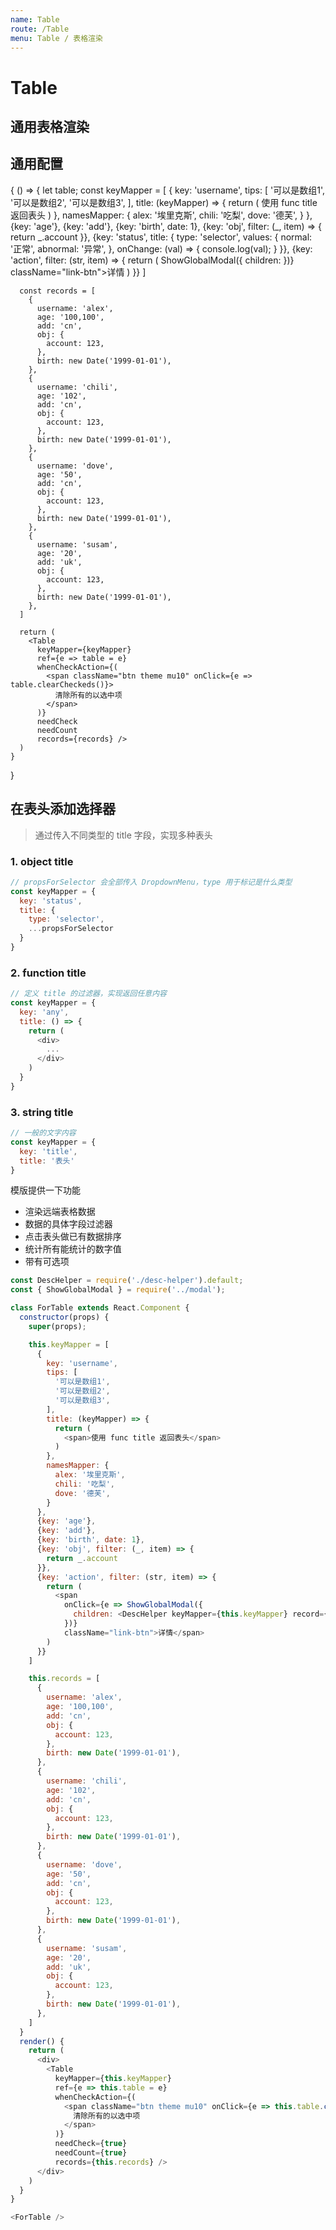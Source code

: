 ```yaml
---
name: Table
route: /Table
menu: Table / 表格渲染
---
```



# Table

## 通用表格渲染

<PropsTable of={Table} />

## 通用配置

<Playground>
  {
    () => {
      let table;
      const keyMapper = [
        {
          key: 'username',
          tips: [
            '可以是数组1',
            '可以是数组2',
            '可以是数组3',
          ],
          title: (keyMapper) => {
            return (
              <span>使用 func title 返回表头</span>
            )
          },
          namesMapper: {
            alex: '埃里克斯',
            chili: '吃梨',
            dove: '德芙',
          }
        },
        {key: 'age'},
        {key: 'add'},
        {key: 'birth', date: 1},
        {key: 'obj', filter: (_, item) => {
          return _.account
        }},
        {key: 'status', title: {
          type: 'selector',
          values: {
            normal: '正常',
            abnormal: '异常',
          },
          onChange: (val) => {
            console.log(val);
          }
        }},
        {key: 'action', filter: (str, item) => {
          return (
            <span
              onClick={e => ShowGlobalModal({
                children: <DescHelper keyMapper={keyMapper} record={item} />
              })}
              className="link-btn">详情</span>
          )
        }}
      ]

      const records = [
        {
          username: 'alex',
          age: '100,100',
          add: 'cn',
          obj: {
            account: 123,
          },
          birth: new Date('1999-01-01'),
        },
        {
          username: 'chili',
          age: '102',
          add: 'cn',
          obj: {
            account: 123,
          },
          birth: new Date('1999-01-01'),
        },
        {
          username: 'dove',
          age: '50',
          add: 'cn',
          obj: {
            account: 123,
          },
          birth: new Date('1999-01-01'),
        },
        {
          username: 'susam',
          age: '20',
          add: 'uk',
          obj: {
            account: 123,
          },
          birth: new Date('1999-01-01'),
        },
      ]

      return (
        <Table
          keyMapper={keyMapper}
          ref={e => table = e}
          whenCheckAction={(
            <span className="btn theme mu10" onClick={e => table.clearCheckeds()}>
              清除所有的以选中项
            </span>
          )}
          needCheck
          needCount
          records={records} />
      )
    }
  }
</Playground>

## 在表头添加选择器

> 通过传入不同类型的 title 字段，实现多种表头

### 1. object title

```js
// propsForSelector 会全部传入 DropdownMenu，type 用于标记是什么类型
const keyMapper = {
  key: 'status',
  title: {
    type: 'selector',
    ...propsForSelector
  }
}
```

### 2. function title

```js
// 定义 title 的过滤器，实现返回任意内容
const keyMapper = {
  key: 'any',
  title: () => {
    return (
      <div>
        ...
      </div>
    )
  }
}
```

### 3. string title

```js
// 一般的文字内容
const keyMapper = {
  key: 'title',
  title: '表头'
}
```


模版提供一下功能

- 渲染远端表格数据
- 数据的具体字段过滤器
- 点击表头做已有数据排序
- 统计所有能统计的数字值
- 带有可选项

```js
const DescHelper = require('./desc-helper').default;
const { ShowGlobalModal } = require('../modal');

class ForTable extends React.Component {
  constructor(props) {
    super(props);

    this.keyMapper = [
      {
        key: 'username',
        tips: [
          '可以是数组1',
          '可以是数组2',
          '可以是数组3',
        ],
        title: (keyMapper) => {
          return (
            <span>使用 func title 返回表头</span>
          )
        },
        namesMapper: {
          alex: '埃里克斯',
          chili: '吃梨',
          dove: '德芙',
        }
      },
      {key: 'age'},
      {key: 'add'},
      {key: 'birth', date: 1},
      {key: 'obj', filter: (_, item) => {
        return _.account
      }},
      {key: 'action', filter: (str, item) => {
        return (
          <span
            onClick={e => ShowGlobalModal({
              children: <DescHelper keyMapper={this.keyMapper} record={item} />
            })}
            className="link-btn">详情</span>
        )
      }}
    ]

    this.records = [
      {
        username: 'alex',
        age: '100,100',
        add: 'cn',
        obj: {
          account: 123,
        },
        birth: new Date('1999-01-01'),
      },
      {
        username: 'chili',
        age: '102',
        add: 'cn',
        obj: {
          account: 123,
        },
        birth: new Date('1999-01-01'),
      },
      {
        username: 'dove',
        age: '50',
        add: 'cn',
        obj: {
          account: 123,
        },
        birth: new Date('1999-01-01'),
      },
      {
        username: 'susam',
        age: '20',
        add: 'uk',
        obj: {
          account: 123,
        },
        birth: new Date('1999-01-01'),
      },
    ]
  }
  render() {
    return (
      <div>
        <Table
          keyMapper={this.keyMapper}
          ref={e => this.table = e}
          whenCheckAction={(
            <span className="btn theme mu10" onClick={e => this.table.clearCheckeds()}>
              清除所有的以选中项
            </span>
          )}
          needCheck={true}
          needCount={true}
          records={this.records} />
      </div>
    )
  }
}

<ForTable />
```